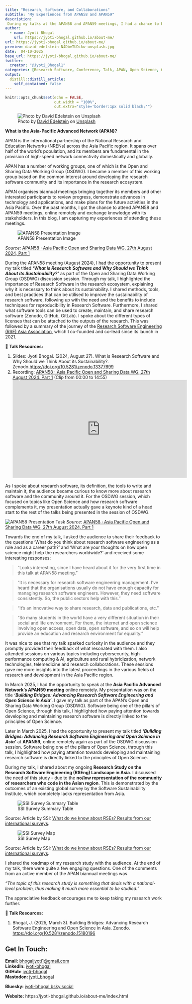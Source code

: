 ```yaml
---
title: "Research, Software, and Collaborations"
subtitle: "My Experiences from APAN58 and APAN59"
description: 
 During my talks at the APAN58 and APAN59 meetings, I had a chance to have interesting conversations and feedback, which I am sharing through this blog.
author:
  - name: Jyoti Bhogal
    url: https://jyoti-bhogal.github.io/about-me/
url: https://jyoti-bhogal.github.io/about-me/
preview: david-edelstein-N4DbvTUDikw-unsplash.jpg
date:  04-10-2025
base_url: https://jyoti-bhogal.github.io/about-me/
twitter:
  creator: "@Jyoti_Bhogal1"
categories: [Research Software, Conference, Talk, APAN, Open Science, Open Source] 
output:
  distill::distill_article:
    self_contained: false
---
```


```r
knitr::opts_chunk$set(echo = FALSE,
                      out.width = "100%",
                      out.extra="style='border:1px solid black;'")

```

![Photo by [David Edelstein](https://unsplash.com/@jlhopes?utm_content=creditCopyText&utm_medium=referral&utm_source=unsplash) on [Unsplash](https://unsplash.com/photos/mount-fuji-japan-N4DbvTUDikw?utm_content=creditCopyText&utm_medium=referral&utm_source=unsplash)](david-edelstein-N4DbvTUDikw-unsplash.jpg)  
  
**What is the Asia-Pacific Advanced Network (APAN)?**

APAN is the international partnership of the National Research and Education Networks (NRENs) across the Asia Pacific region. It spans over half of the world’s population, and its members are fundamental in the provision of high-speed network connectivity domestically and globally.

APAN has a number of working groups, one of which is the Open and Sharing Data Working Group (OSDWG). I  became a member of this working group based on the common interest around developing the research software community and its importance in the research ecosystem.

APAN organises biannual meetings bringing together its members and other interested participants to review progress, demonstrate advances in technology and applications, and make plans for the future activities in the Asia Pacific. Over the past months, I got the chance to attend APAN58 and APAN59 meetings, online remotely and exchange knowledge with its stakeholders. In this blog, I am capturing my experiences of attending these meetings.

![APAN58 Presentation Image](APAN58_talk_image_1_software_sustainability_methods.png)  

*Source:* [APAN58 : Asia Pacific Open and Sharing Data WG, 27th August 2024, Part 1](https://www.youtube.com/watch?v=giTd8lN88KQ) 

During the APAN58 meeting (August 2024), I had the opportunity to present my talk titled ***‘What is Research Software and Why Should we Think About its Sustainability?’*** as part of the Open and Sharing Data Working Group (OSDWG) discussion session. Through my talk, I highlighted the importance of Research Software in the research ecosystem, explaining why it is necessary to think about its sustainability. I shared methods, tools, and best practices that can be utilised to improve the sustainability of research software, following up with the need and the benefits to include techniques for reproducibility in Research Software. Furthermore, I shared what software tools can be used to create, maintain, and share research software (Zenodo, GitHub, GitLab). I spoke about the different types of licenses that can be attached to the outputs of the research. This was followed by a summary of the journey of the [Research Software Engineering (RSE) Asia Association](https://rse-asia.github.io/RSE_Asia/), which I co-founded and co-lead since its launch in 2021\.

🔑 **Talk Resources:** 

1. Slides: Jyoti Bhogal. (2024, August 27). What is Research Software and Why Should we Think About its Sustainability?. Zenodo.[https://doi.org/10.5281/zenodo.13377699](https://doi.org/10.5281/zenodo.13377699)  
2. Recording: [APAN58 : Asia Pacific Open and Sharing Data WG, 27th August 2024, Part 1](https://www.youtube.com/watch?v=giTd8lN88KQ) (Clip from 00:00 to 14:55)
<iframe width="560" height="315" src="https://www.youtube.com/embed/giTd8lN88KQ?si=7P9Tu7Kj90rscXgm&amp;start=1" title="YouTube video player" frameborder="0" allow="accelerometer; autoplay; clipboard-write; encrypted-media; gyroscope; picture-in-picture; web-share" referrerpolicy="strict-origin-when-cross-origin" allowfullscreen></iframe>


As I spoke about research software, its definition, the tools to write and maintain it, the audience became curious to know more about research software and the community around it. For the OSDWG session, which focused on topics like Open Science and how research software complements it, my presentation actually gave a keynote kind of a head start to the rest of the talks being presented in the session of OSDWG. 


![APAN58 Presentation Task](APAN58_talk_image_2_task.png)
*Source*: [APAN58 : Asia Pacific Open and Sharing Data WG, 27th August 2024, Part 1](https://www.youtube.com/watch?v=giTd8lN88KQ) 

Towards the end of my talk, I asked the audience to share their feedback to the questions ‘What do you think about research software engineering as a role and as a career path?’ and ‘What are your thoughts on how open science might help the researchers worldwide?’ and received some interesting responses: 

> “Looks interesting, since I have heard about it for the very first time in this talk at APAN58 meeting.”

> “It is necessary for research software engineering management. I’ve heard that the organisations usually do not have enough capacity for managing research software engineers. However, they need software consistently. So, the  public sectors help with this.”

> “It's an innovative way to share research, data and publications, etc.”

> “So many students in the world have a very different situation in their social and life environment. For them, the internet and open science involving open access, open data, open software, and so on will help provide an education and research environment for equality.”

It was nice to see that my talk sparked curiosity in the audience and they promptly provided their feedback of what resonated with them. I also attended sessions on various topics including cybersecurity, high-performance computing & AI, agriculture and rural hybridization, network technologies, telemedicine and research collaborations. These sessions gave me more insights into the latest proceedings in the various fields of research and development in the Asia Pacific region.

In March 2025, I had the opportunity to speak at the **Asia Pacific Advanced Network’s APAN59 meeting** online remotely. My presentation was on the title ***‘Building Bridges: Advancing Research Software Engineering and Open Science in Asia’***. I gave my talk as part of the APAN’s Open and Sharing Data Working Group (OSDWG). Software being one of the pillars of Open Science, through this talk, I highlighted how paying attention towards developing and maintaining research software is directly linked to the principles of Open Science.

Later in March 2025, I had the opportunity to present my talk titled ***‘Building Bridges: Advancing Research Software Engineering and Open Science in Asia’*** at **APAN59,** online remotely again as part of the OSDWG discussion session. Software being one of the pillars of Open Science, through this talk, I highlighted how paying attention towards developing and maintaining research software is directly linked to the principles of Open Science.

During my talk, I shared about my ongoing **Research Study on the Research Software Engineering (RSEng) Landscape in Asia**. I discussed the need of this study \- due to the **no/low representation of the community of researchers who code in the Asian region**. This is demonstrated by the outcomes of an existing global survey by the Software Sustainability Institute, which completely lacks representation from Asia.

![SSI Survey Summary Table](ssi_survey_summary_table.png)

Source: Article by SSI: [What do we know about RSEs? Results from our international surveys](https://www.software.ac.uk/blog/what-do-we-know-about-rses-results-our-international-surveys).  

![SSI Survey Map](ssi_survey_map.png)  

Source: Article by SSI: [What do we know about RSEs? Results from our international surveys](https://www.software.ac.uk/blog/what-do-we-know-about-rses-results-our-international-surveys).


I shared the roadmap of my research study with the audience. At the end of my talk, there were quite a few engaging questions. One of the comments from an active member of the APAN biannual meetings was

*“The topic of this research study is something that deals with a national-level problem, thus making it much more essential to be studied.”*

The appreciative feedback encourages me to keep taking my research work further.

🔑 **Talk Resources:**

1. Bhogal, J. (2025, March 3). Building Bridges: Advancing Research Software Engineering and Open Science in Asia. Zenodo. [https://doi.org/10.5281/zenodo.15180196](https://doi.org/10.5281/zenodo.15180196)


## Get In Touch:

**Email:** [bhogaljyoti1@gmail.com](mailto:bhogaljyoti1@gmail.com)   
**LinkedIn:** [jyoti-bhogal](http://www.linkedin.com/in/jyoti-bhogal)  
**GitHub:** [jyoti-bhogal](https://github.com/jyoti-bhogal)   
**Mastodon:** [jyoti_bhogal](https://mastodon.social/@jyoti_bhogal)

**Bluesky:** [jyoti-bhogal.bsky.social](https://bsky.app/profile/jyoti-bhogal.bsky.social)

**Website:** https://jyoti-bhogal.github.io/about-me/index.html

